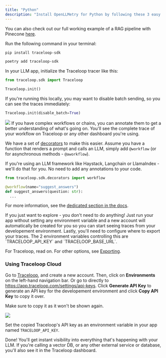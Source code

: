 ```yaml
---
title: "Python"
description: "Install OpenLLMetry for Python by following these 3 easy steps and get instant monitoring."
---
```


You can also check out our full working example of a RAG pipeline with Pinecone [here](https://github.com/traceloop/pinecone-demo).

<Steps>
<Step title="Install the SDK">

Run the following command in your terminal:

<CodeGroup>

```bash pip
pip install traceloop-sdk
```

```bash poetry
poetry add traceloop-sdk
```

</CodeGroup>

In your LLM app, initialize the Traceloop tracer like this:

```python
from traceloop.sdk import Traceloop

Traceloop.init()
```

If you're running this locally, you may want to disable batch sending, so you can see the traces immediately:

```python
Traceloop.init(disable_batch=True)
```

</Step>
<Step title="Annotate your workflows">
<Frame>
  <img src="/img/workflow.png" />
</Frame>
If you have complex workflows or chains, you can annotate them to get a better understanding of what's going on.
You'll see the complete trace of your workflow on Traceloop or any other dashboard you're using.

We have a set of [decorators](/openllmetry/tracing/annotations) to make this easier.
Assume you have a function that renders a prompt and calls an LLM, simply add `@workflow` (or for asynchronous methods - `@aworkflow`).

<Tip>
  If you're using an LLM framework like Haystack, Langchain or LlamaIndex -
  we'll do that for you. No need to add any annotations to your code.
</Tip>

```python
from traceloop.sdk.decorators import workflow

@workflow(name="suggest_answers")
def suggest_answers(question: str):
  ...
```

For more information, see the [dedicated section in the docs](/openllmetry/tracing/annotations).

</Step>
<Step title="Configure trace exporting">
<Tip>
  If you just want to explore - you don't need to do anything! Just run your app
  without setting any environment variable and a new account will automatically
  be created for you so you can start seeing traces from your developement
  environment.
</Tip>
Lastly, you'll need to configure where to export your traces.
The 2 environment variables controlling this are `TRACELOOP_API_KEY` and `TRACELOOP_BASE_URL`.

For Traceloop, read on. For other options, see [Exporting](/openllmetry/integrations/introduction).

### Using Traceloop Cloud

Go to [Traceloop](https://app.traceloop.com), and create a new account.
Then, click on **Environments** on the left-hand navigation bar. Or go to directly to https://app.traceloop.com/settings/api-keys.
Click **Generate API Key** to generate an API key for the developement environment and click **Copy API Key** to copy it over.

<Warning>Make sure to copy it as it won't be shown again.</Warning>

<Frame>
  <img src="/img/apikey.png" />
</Frame>

Set the copied Traceloop's API key as an environment variable in your app named `TRACELOOP_API_KEY`.

Done! You'll get instant visibility into everything that's happening with your LLM.
If you're calling a vector DB, or any other external service or database, you'll also see it in the Traceloop dashboard.

</Step>
</Steps>
